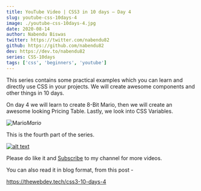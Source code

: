 ```yaml
---
title: YouTube Video | CSS3 in 10 days — Day 4
slug: youtube-css-10days-4
image: ./youtube-css-10days-4.jpg
date: 2020-08-14
author: Nabendu Biswas
twitter: https://twitter.com/nabendu82
github: https://github.com/nabendu82
dev: https://dev.to/nabendu82
series: CSS-10days
tags: ['css', 'beginners', 'youtube']
---
```


This series contains some practical examples which you can learn and directly use CSS in your projects. We will create awesome components and other things in 10 days.

On day 4 we will learn to create 8-Bit Mario, then we will create an awesome looking Pricing Table. Lastly, we look into CSS Variables.

<div className={styles.image__small}>

![Mario](https://res.cloudinary.com/dxkxvfo2o/image/upload/v1597481534/mario_a65ajp.gif)*Mario*

</div>

This is the fourth part of the series.

<div className={styles.image__small}>

[![alt text](https://res.cloudinary.com/dxkxvfo2o/image/upload/v1597408302/css3-day4_srvujb.png)](https://youtu.be/lAjMjQrD5Kg "CSS Day-4")

</div>

Please do like it and [Subscribe](https://www.youtube.com/channel/UCRf7mazcufqZxd2pR3oQJuQ?sub_confirmation=1) to my channel for more videos.

You can also read it in blog format, from this post -

https://thewebdev.tech/css3-10-days-4

